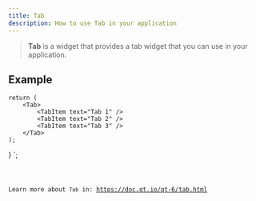 ```yaml
---
title: Tab
description: How to use Tab in your application
---
```



> **Tab** is a widget that provides a tab widget that you can use in your application.

## Example


    return (
        <Tab>
            <TabItem text="Tab 1" />
            <TabItem text="Tab 2" />
            <TabItem text="Tab 3" />
        </Tab>
    );
}
`;

<Code code={tabExample} title='example_tabWidget.tsx' lang='tsx' />

Learn more about `Tab` in: https://doc.qt.io/qt-6/tab.html